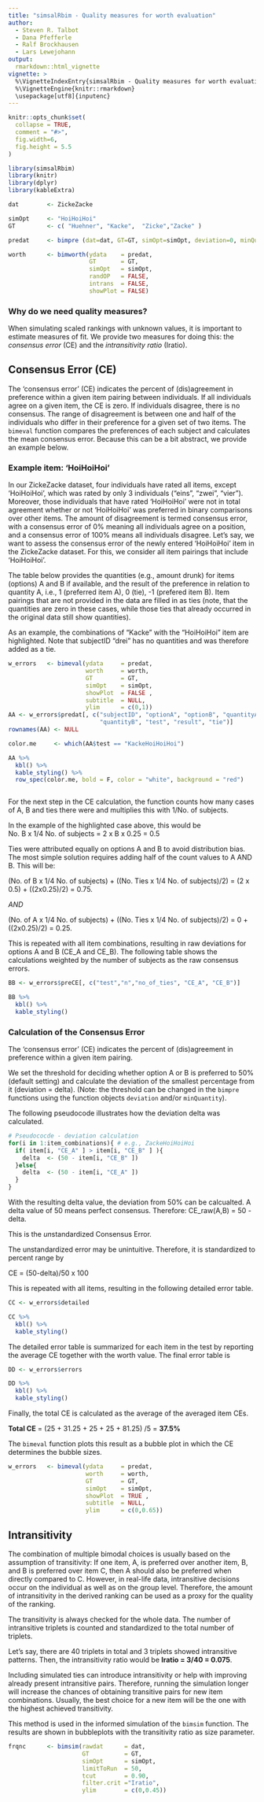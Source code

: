 ```yaml
---
title: "simsalRbim - Quality measures for worth evaluation"
author:
  - Steven R. Talbot
  - Dana Pfefferle
  - Ralf Brockhausen
  - Lars Lewejohann
output:
  rmarkdown::html_vignette
vignette: >
  %\VignetteIndexEntry{simsalRbim - Quality measures for worth evaluation}
  %\VignetteEngine{knitr::rmarkdown}
  \usepackage[utf8]{inputenc}
---
```


```r
knitr::opts_chunk$set(
  collapse = TRUE,
  comment = "#>",
  fig.width=6,
  fig.height = 5.5
)
```

```r
library(simsalRbim)
library(knitr)
library(dplyr)
library(kableExtra)
```



```r
dat        <- ZickeZacke

simOpt     <- "HoiHoiHoi"
GT         <- c( "Huehner", "Kacke",  "Zicke","Zacke" )

predat     <- bimpre (dat=dat, GT=GT, simOpt=simOpt, deviation=0, minQuantity=0)

worth      <- bimworth(ydata    = predat,
                       GT       = GT,
                       simOpt   = simOpt,
                       randOP   = FALSE,
                       intrans  = FALSE,
                       showPlot = FALSE)
```


### Why do we need quality measures?
When simulating scaled rankings with unknown values, it is important to 
estimate measures of fit. We provide two measures for doing this: the 
*consensus error* (CE) and the *intransitivity ratio* (Iratio). 

## Consensus Error (CE)
The ‘consensus error’ (CE) indicates the percent of (dis)agreement in preference
within a given item pairing between individuals. If all individuals agree on a
given item, the CE is zero. If individuals disagree, there is no consensus. The
range of disagreement is between one and half of the individuals who differ in
their preference for a given set of two items. The `bimeval` function compares 
the preferences of each subject and calculates the mean consensus error. 
Because this can be a bit abstract, we provide an example below.


### Example item: 'HoiHoiHoi'
In our ZickeZacke dataset, four individuals have rated all items, except 
'HoiHoiHoi', which was rated by only 3 individuals (“eins", “zwei”, “vier”). 
Moreover, those individuals that have rated 'HoiHoiHoi' were not in total
agreement whether or not 'HoiHoiHoi' was preferred in binary comparisons over
other items. The amount of disagreement is termed consensus error, with a 
consensus error of 0% meaning all individuals agree on a position, and a
consensus error of 100% means all individuals disagree. Let’s say, we want to
assess the consensus error of the newly entered ‘HoiHoiHoi’ item in the 
ZickeZacke dataset. For this, we consider all item pairings that include 
‘HoiHoiHoi’.

The table below provides the quantities (e.g., amount drunk) for items (options)
A and B if available, and the result of the preference in relation to quantity 
A, i.e., 1 (preferred item A), 0 (tie), -1 (prefered item B). Item pairings that
are not provided in the data are filled in as ties (note, that the quantities 
are zero in these cases, while those ties that already occurred in the original 
data still show quantities).

As an example, the combinations of "Kacke" with the "HoiHoiHoi" item are
highlighted. Note that subjectID "drei" has no quantities and was therefore 
added as a tie.

```r
w_errors   <- bimeval(ydata     = predat,
                      worth     = worth,
                      GT        = GT,
                      simOpt    = simOpt,
                      showPlot  = FALSE ,
                      subtitle  = NULL,
                      ylim      = c(0,1))
AA <- w_errors$predat[, c("subjectID", "optionA", "optionB", "quantityA",
                          "quantityB", "test", "result", "tie")]
rownames(AA) <- NULL

color.me     <- which(AA$test == "KackeHoiHoiHoi")

AA %>%
  kbl() %>%
  kable_styling() %>%
  row_spec(color.me, bold = F, color = "white", background = "red")



```

For the next step in the CE calculation, the function counts how many cases of 
A, B and ties there were and multiplies this with 1/No. of subjects.  

In the example of the highlighted case above, this would be  
No. B x 1/4 No. of subjects = 2 x B x 0.25 = 0.5

Ties were attributed equally on options A and B to avoid distribution bias. The
most simple solution requires adding half of the count values to A AND B. This 
will be:  

(No. of B x 1/4 No. of subjects) + ((No. Ties x 1/4 No. of subjects)/2) =
(2 x 0.5) + ((2x0.25)/2) = 0.75.

*AND*  

(No. of A x 1/4 No. of subjects) + ((No. Ties x 1/4 No. of subjects)/2) =
0 + ((2x0.25)/2) = 0.25.

This is repeated with all item combinations, resulting in raw deviations
for options A and B (CE_A and CE_B). The following table shows the calculations
weighted by the number of subjects as the raw consensus errors.


```r

BB <- w_errors$preCE[, c("test","n","no_of_ties", "CE_A", "CE_B")]

BB %>%
  kbl() %>%
  kable_styling() 
```

### Calculation of the Consensus Error
The ‘consensus error’ (CE) indicates the percent of (dis)agreement in preference
within a given item pairing.

We set the threshold for deciding whether option A or B is preferred to 50% 
(default setting) and calculate the deviation of the smallest percentage from 
it (deviation = delta). (Note: the threshold can be changed in the `bimpre` 
functions using the function objects `deviation` and/or `minQuantity`). 

The following pseudocode illustrates how the deviation delta was calculated.

```r
# Pseudococde - deviation calculation
for(i in 1:item_combinations){ # e.g., ZackeHoiHoiHoi
  if( item[i, "CE_A" ] > item[i, "CE_B" ] ){
    delta  <- (50 - item[i, "CE_B" ])
  }else{
    delta  <- (50 - item[i, "CE_A" ])
  }
}
```

With the resulting delta value, the deviation from 50% can be calcualted. A 
delta value of 50 means perfect consensus. Therefore: CE_raw(A,B) = 50 - delta.

This is the *un*standardized Consensus Error.

The unstandardized error may be unintuitive. Therefore, it is standardized to 
percent range by  
  
CE = (50-delta)/50 x 100  

This is repeated with all items, resulting in the following detailed error 
table.  

```r

CC <- w_errors$detailed

CC %>%
  kbl() %>%
  kable_styling() 
```

The detailed error table is summarized for each item in the test by reporting 
the average CE together with the worth value. The final error table is  

```r

DD <- w_errors$errors

DD %>%
  kbl() %>%
  kable_styling() 
```

Finally, the total CE is calculated as the average of the averaged item CEs.

**Total CE** = (25 + 31.25 + 25 + 25 + 81.25) /5 = **37.5%**

The `bimeval` function plots this result as a bubble plot in which the CE 
determines the bubble sizes.  


```r
w_errors   <- bimeval(ydata     = predat,
                      worth     = worth,
                      GT        = GT,
                      simOpt    = simOpt,
                      showPlot  = TRUE ,
                      subtitle  = NULL,
                      ylim      = c(0,0.65))
```


## Intransitivity
The combination of multiple bimodal choices is usually based on the assumption 
of transitivity: If one item, A, is preferred over another item, B, and B is 
preferred over item C, then A should also be preferred when directly compared to
C. However, in real-life data, intransitive decisions occur on the individual as
well as on the group level. Therefore, the amount of intransitivity in the 
derived ranking can be used as a proxy for the quality of the ranking.

The transitivity is always checked for the whole data. The number of 
intransitive triplets is counted and standardized to the total number of
triplets.

Let's say, there are 40 triplets in total and 3 triplets showed intransitive
patterns. Then, the intransitivity ratio would be **Iratio = 3/40 = 0.075**.

Including simulated ties can introduce intransitivity or help with improving 
already present intransitive pairs. Therefore, running the simulation longer 
will increase the chances of obtaining transitive pairs for new item 
combinations. Usually, the best choice for a new item will be the one with the
highest achieved transitivity.

This method is used in the informed simulation of the `bimsim` function. 
The results are shown in bubbleplots with the transitivity ratio as size 
parameter.

```r
frqnc      <- bimsim(rawdat      = dat,
                     GT          = GT,
                     simOpt      = simOpt,
                     limitToRun  = 50,
                     tcut        = 0.90,
                     filter.crit ="Iratio",
                     ylim        = c(0,0.45))
```

 


